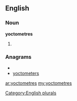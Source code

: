 ==English==

===Noun===
'''yoctometres'''

# {{plural of|[[yoctometre]]}}

===Anagrams===
* {{alphagram|ceemoorstty}}
* [[yoctometers#English|yoctometers]]

[[Category:English plurals]]

[[ar:yoctometres]]
[[my:yoctometres]]